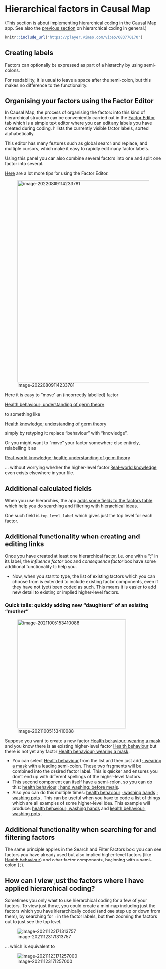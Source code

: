 # Hierarchical factors in Causal Map{#xhierarchical-coding}

 (This section is about implementing hierarchical coding in the Causal Map app. See also the [previous section](#xsimplifying-with-hierarchical) on hierarchical coding in general.)

```r

knitr::include_url("https://player.vimeo.com/video/683770170")

```

## Creating labels

Factors can optionally be expressed as part of a hierarchy by using semi-colons.

For readability, it is usual to leave a space after the semi-colon, but this makes no difference to the functionality.

## Organising your factors using the Factor Editor

In Causal Map, the process of organising the factors into this kind of hierarchical structure can be conveniently carried out in the [Factor Editor](#xfactor-editor) tab which is a simple text editor where you can edit any labels you have created during coding. It lists the currently visible factor labels, sorted alphabetically.

This editor has many features such as global search and replace, and multiple cursors, which make it easy to rapidly edit many factor labels.

Using this panel you can also combine several factors into one and split one factor into several.

[Here](#xfactor-editor) are a lot more tips for using the Factor Editor.

![image-20220809114233781](_assets/image-20220809114233781.png){width=650}

Here it is easy to “move” an (incorrectly labelled) factor 

<u>Health behaviour; understanding of germ theory</u>

to something like

<u>Health knowledge; understanding of germ theory</u>

simply by retyping it: replace "behaviour" with "knowledge".

Or you might want to "move" your factor somewhere else entirely, relabelling it as

<u>Real-world knowledge; health; understanding of germ theory</u>

... without worrying whether the higher-level factor <u>Real-world knowledge</u> even exists elsewhere in your file.

## Additional calculated fields

When you use hierarchies, the app [adds some fields to the factors  table](#xcalculated-fields) which help you do searching and filtering with hierarchical ideas. 

One such field is `top_level_label` which gives just the top level for each factor. 

<!-- example-->

## Additional functionality when creating and editing links

Once you have created at least one hierarchical factor, i.e. one with a “;” in its label, the *influence factor* box and *consequence factor* box have some additional functionality to help you. 

- Now, when you start to type, the list of existing factors which you can choose from is extended to include existing factor components, even if they have not (yet) been coded as such. This means it is easier to add new detail to existing or implied higher-level factors.

### Quick tails: quickly adding new "daughters" of an existing "mother"{#xquick-tails}

![image-20211005153410088](_assets/image-20211005153410088.png){width=350}

Suppose you want to create a new factor <u>Health behaviour; wearing a mask</u>  and you know there is an existing higher-level factor <u>Health behaviour</u> but there is not yet any factor <u>Health behaviour; wearing a mask</u>.

  - You can select <u>Health behaviour</u> from the list and then just add <u>; wearing a mask</u> with a leading semi-colon. These two fragments will be combined into the desired factor label. This is quicker and ensures you don’t end up with different spellings of the higher-level factors. 
  - This second component can itself have a semi-colon, so you can do this: <u>health behaviour</u>  <u>; hand washing; before meals</u>. 
  - Also you can do this multiple times: 
    <u>health behaviour</u>  <u>; washing hands</u>  <u>; washing pots</u> . 
    This can be useful when you have to code a list of things which are all examples of some higher-level idea.
    This example will produce:
    <u>health behaviour; washing hands</u> 
    and 
    <u>health behaviour; washing pots</u> . 

## Additional functionality when searching for and filtering factors

The same principle applies in the Search and Filter Factors box: you can see factors you have already used but also implied higher-level factors (like <u>Health behaviour</u>) and other factor components, beginning with a semi-colon (`;`). 

## How can I view just the factors where I have applied hierarchical coding?

Sometimes you only want to use hierarchical coding for a few of your factors. To view just those, you could create a mini map including just the factors which you have hierarchically coded (and one step up or down from them), by searching for `;` in the factor labels, but then zooming the factors out to just see the top level.

![image-20211123171313757](_assets/image-20211123171313757.png)

... which is equivalent to

![image-20211123171257000](_assets/image-20211123171257000.png)
